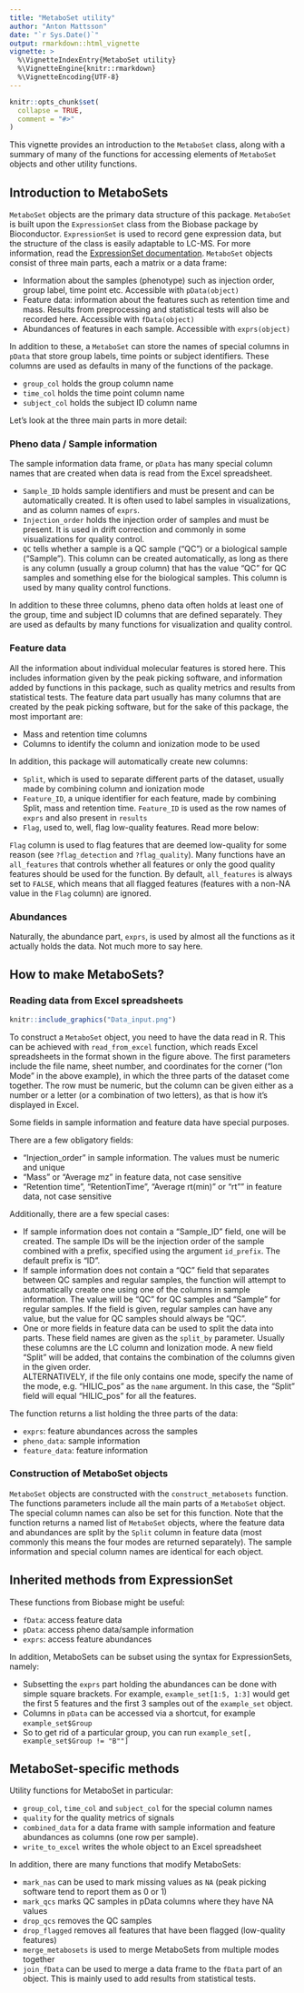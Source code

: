 ---
title: "MetaboSet utility"
author: "Anton Mattsson"
date: "`r Sys.Date()`"
output: rmarkdown::html_vignette
vignette: >
  %\VignetteIndexEntry{MetaboSet utility}
  %\VignetteEngine{knitr::rmarkdown}
  %\VignetteEncoding{UTF-8}
---

```{r setup, include = FALSE}
knitr::opts_chunk$set(
  collapse = TRUE,
  comment = "#>"
)
```


This vignette provides an introduction to the ```MetaboSet``` class, along with a summary of many of the functions for accessing elements of ```MetaboSet``` objects and other utility functions.

## Introduction to MetaboSets

```MetaboSet``` objects are the primary data structure of this package. ```MetaboSet``` is built upon the ```ExpressionSet``` class from the Biobase package by Bioconductor. ```ExpressionSet``` is used to record gene expression data, but the structure of the class is easily adaptable to LC-MS. For more information, read the [ExpressionSet documentation](https://www.bioconductor.org/packages/release/bioc/vignettes/Biobase/inst/doc/ExpressionSetIntroduction.pdf). ```MetaboSet``` objects consist of three main parts, each a matrix or a data frame:

- Information about the samples (phenotype) such as injection order, group label, time point etc. Accessible with ```pData(object)```
- Feature data: information about the features such as retention time and mass. Results from preprocessing and statistical tests will also be recorded here. Accessible with ```fData(object)```
- Abundances of features in each sample. Accessible with ```exprs(object)```

In addition to these, a ```MetaboSet``` can store the names of special columns in ```pData``` that store group labels, time points or subject identifiers. These columns are used as defaults in many of the functions of the package.  

- ```group_col``` holds the group column name  
- ```time_col``` holds the time point column name  
- ```subject_col``` holds the subject ID column name

Let's look at the three main parts in more detail:

### Pheno data / Sample information

The sample information data frame, or ```pData``` has many special column names that are created when data is read from the Excel spreadsheet.  

- ```Sample_ID``` holds sample identifiers and must be present and can be automatically created. It is often used to label samples in visualizations, and as column names of ```exprs```. 
- ```Injection_order``` holds the injection order of samples and must be present. It is used in drift correction and commonly in some visualizations for quality control. 
- ```QC``` tells whether a sample is a QC sample ("QC") or a biological sample ("Sample"). This column can be created automatically, as long as there is any column (usually a group column) that has the value "QC" for QC samples and something else for the biological samples. This column is used by many quality control functions.

In addition to these three columns, pheno data often holds at least one of the group, time and subject ID columns that are defined separately. They are used as defaults by many functions for visualization and quality control.

### Feature data

All the information about individual molecular features is stored here. This includes information given by the peak picking software, and information added by functions in this package, such as quality metrics and results from statistical tests. The feature data part usually has many columns that are created by the peak picking software, but for the sake of this package, the most important are:  

- Mass and retention time columns  
- Columns to identify the column and ionization mode to be used  

In addition, this package will automatically create new columns:

- ```Split```, which is used to separate different parts of the dataset, usually made by combining column and ionization mode  
- ```Feature_ID```, a unique identifier for each feature, made by combining Split, mass and retention time. ```Feature_ID``` is used as the row names of ```exprs``` and also present in ```results```
- ```Flag```, used to, well, flag low-quality features. Read more below:

```Flag``` column is used to flag features that are deemed low-quality for some reason (see ```?flag_detection``` and ```?flag_quality```). Many functions have an ```all_features``` that controls whether all features or only the good quality features should be used for the function. By default, ```all_features``` is always set to ```FALSE```, which means that all flagged features (features with a non-NA value in the ```Flag``` column) are ignored.

### Abundances

Naturally, the abundance part, ```exprs```, is used by almost all the functions as it actually holds the data. Not much more to say here.


## How to make MetaboSets?

### Reading data from Excel spreadsheets

```{r, out.width = "600px", echo=FALSE}
knitr::include_graphics("Data_input.png")
```

To construct a ```MetaboSet``` object, you need to have the data read in R. This can be achieved with ```read_from_excel``` function, which reads Excel spreadsheets in the format shown in the figure above. The first parameters include the file name, sheet number, and coordinates for the corner ("Ion Mode" in the above example), in which the three parts of the dataset come together. The row must be numeric, but the column can be given either as a number or a letter (or a combination of two letters), as that is how it's displayed in Excel. 

Some fields in sample information and feature data have special purposes. 

There are a few obligatory fields:  

- "Injection_order" in sample information. The values must be numeric and unique  
- "Mass" or "Average mz" in feature data, not case sensitive  
- "Retention time", "RetentionTime", "Average rt(min)" or "rt"" in feature data, not case sensitive

Additionally, there are a few special cases:

- If sample information does not contain a "Sample_ID" field, one will be created. The sample IDs will be the injection order of the sample combined with a prefix, specified using the argument ```id_prefix```. The default prefix is "ID".  
- If sample information does not contain a "QC" field that separates between QC samples and regular samples, the function will attempt to automatically create one using one of the columns in sample information. The value will be "QC" for QC samples and "Sample" for regular samples. If the field is given, regular samples can have any value, but the value for QC samples should always be "QC".  
- One or more fields in feature data can be used to split the data into parts. These field names are given as the ```split_by``` parameter. Usually these columns are the LC column and Ionization mode. A new field "Split" will be added, that contains the combination of the columns given in the given order.  
ALTERNATIVELY, if the file only contains one mode, specify the name of the mode, e.g. "HILIC_pos" as the ```name``` argument. In this case, the "Split" field will equal "HILIC_pos" for all the features.

The function returns a list holding the three parts of the data:

- ```exprs```: feature abundances across the samples  
- ```pheno_data```: sample information  
- ```feature_data```: feature information

### Construction of MetaboSet objects

```MetaboSet``` objects are constructed with the ```construct_metabosets``` function. The functions parameters include all the main parts of a ```MetaboSet``` object. The special column names can also be set for this function. Note that the function returns a named list of ```MetaboSet``` objects, where the feature data and abundances are split by the ```Split``` column in feature data (most commonly this means the four modes are returned separately). The sample information and special column names are identical for each object.

## Inherited methods from ExpressionSet

These functions from Biobase might be useful:

- ```fData```: access feature data  
- ```pData```: access pheno data/sample information  
- ```exprs```: access feature abundances

In addition, MetaboSets can be subset using the syntax for ExpressionSets, namely:  

- Subsetting the ```exprs``` part holding the abundances can be done with simple square brackets. For example, ```example_set[1:5, 1:3]``` would get the first 5 features and the first 3 samples out of the ```example_set``` object.  
- Columns in ```pData``` can be accessed via a shortcut, for example ```example_set$Group```  
- So to get rid of a particular group, you can run ```example_set[, example_set$Group != "B""]```

## MetaboSet-specific methods

Utility functions for MetaboSet in particular:

- ```group_col```, ```time_col``` and ```subject_col``` for the special column names  
- ```quality``` for the quality metrics of signals  
- ```combined_data``` for a data frame with sample information and feature abundances as columns (one row per sample).
- ```write_to_excel``` writes the whole object to an Excel spreadsheet

In addition, there are many functions that modify MetaboSets:

- ```mark_nas``` can be used to mark missing values as ```NA``` (peak picking software tend to report them as 0 or 1)
- ```mark_qcs``` marks QC samples in pData columns where they have NA values  
- ```drop_qcs``` removes the QC samples  
- ```drop_flagged``` removes all features that have been flagged (low-quality features)  
- ```merge_metabosets``` is used to merge MetaboSets from multiple modes together  
- ```join_fData``` can be used to merge a data frame to the ```fData``` part of an object. This is mainly used to add results from statistical tests.


